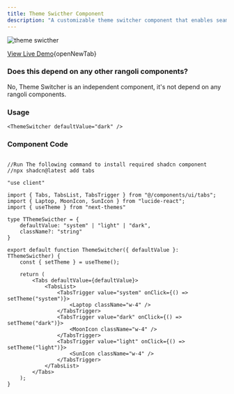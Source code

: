 ```yaml
---
title: Theme Swicther Component 
description: "A customizable theme switcher component that enables seamless toggling between light and dark modes, To use the theme switcher, ensure you have **dark mode functionality set up** in your project. Follow the official **[shadcn dark mode setup guide](https://ui.shadcn.com/docs/dark-mode)** for proper configuration."  
---
```


<Frame>
  <img
    src="/images/theme-switcher.png"
    alt="theme swicther"
  />
</Frame>

[View Live Demo](https://rangoli-components.vercel.app/t/theme-switcher){openNewTab}


### Does this depend on any other rangoli components?
No, Theme Switcher is an independent component, it's not depend on any rangoli components.

### Usage
```tsx anyComponent.tsx
<ThemeSwitcher defaultValue="dark" />
```

### Component Code
```tsx @/app/components/ThemeSwitcher.tsx

//Run The following command to install required shadcn component
//npx shadcn@latest add tabs

"use client"

import { Tabs, TabsList, TabsTrigger } from "@/components/ui/tabs";
import { Laptop, MoonIcon, SunIcon } from "lucide-react";
import { useTheme } from "next-themes"

type TThemeSwicther = {
    defaultValue: "system" | "light" | "dark",
    className?: "string"
}

export default function ThemeSwitcher({ defaultValue }: TThemeSwicther) {
    const { setTheme } = useTheme();

    return (
        <Tabs defaultValue={defaultValue}>
            <TabsList>
                <TabsTrigger value="system" onClick={() => setTheme("system")}>
                    <Laptop className="w-4" />
                </TabsTrigger>
                <TabsTrigger value="dark" onClick={() => setTheme("dark")}>
                    <MoonIcon className="w-4" />
                </TabsTrigger>
                <TabsTrigger value="light" onClick={() => setTheme("light")}>
                    <SunIcon className="w-4" />
                </TabsTrigger>
            </TabsList>
        </Tabs>
    );
}
```
